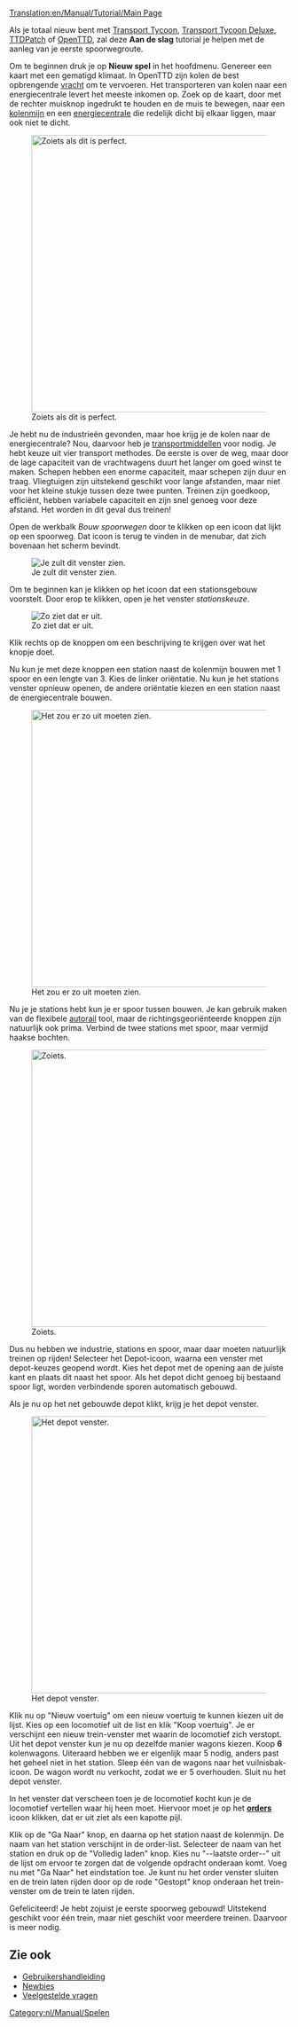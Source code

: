 [[Translation:en/Manual/Tutorial/Main Page]]
{{nl/Manual/Tutorial/Tutorial}}

Als je totaal nieuw bent met [[nl/Manual/Main Page|Transport Tycoon]], [[nl/Transport Tycoon Deluxe|Transport Tycoon Deluxe]], [[nl/Archive/OpenTTD/TTDPatch|TTDPatch]] of [[nl/Manual/Main Page|OpenTTD]], zal deze '''Aan de slag''' tutorial je helpen met de aanleg van je eerste spoorwegroute.

Om te beginnen druk je op '''Nieuw spel''' in het hoofdmenu. Genereer een kaart met een gematigd klimaat. In OpenTTD zijn kolen de best opbrengende [[nl/Manual/Vracht|vracht]] om te vervoeren. Het transporteren van kolen naar een energiecentrale levert het meeste inkomen op. Zoek op de kaart, door met de rechter muisknop ingedrukt te houden en de muis te bewegen, naar een [[nl/Manual/Base Set/Industries/Kolenmijn|kolenmijn]] en een [[nl/Manual/Base Set/Industries/Energiecentrale|energiecentrale]] die redelijk dicht bij elkaar liggen, maar ook niet te dicht.

[[File:en/Manual/Tutorial/Tutorial1.png|thumb|500px|center|Zoiets als dit is perfect.]]

Je hebt nu de industrieën gevonden, maar hoe krijg je de kolen naar de energiecentrale? Nou, daarvoor heb je [[nl/Manual/Voertuigen|transportmiddellen]] voor nodig. Je hebt keuze uit vier transport methodes. De eerste is over de weg, maar door de lage capaciteit van de vrachtwagens duurt het langer om goed winst te maken. Schepen hebben een enorme capaciteit, maar schepen zijn duur en traag. Vliegtuigen zijn uitstekend geschikt voor lange afstanden, maar niet voor het kleine stukje tussen deze twee punten. Treinen zijn goedkoop, efficiënt, hebben variabele capaciteit en zijn snel genoeg voor deze afstand. Het worden in dit geval dus treinen!

Open de werkbalk ''Bouw spoorwegen'' door te klikken op een icoon dat lijkt op een spoorweg. Dat icoon is terug te vinden in de menubar, dat zich bovenaan het scherm bevindt.

[[File:nl/Manual/Bouw spoorwegen.png|center|Je zult dit venster zien.]]

Om te beginnen kan je klikken op het icoon dat een stationsgebouw voorstelt. Door erop te klikken, open je het venster ''stationskeuze''.

[[File:nl/Manual/Stationgui.png|center|frame|Zo ziet dat er uit.]]

Klik rechts op de knoppen om een beschrijving te krijgen over wat het knopje doet.

Nu kun je met deze knoppen een station naast de kolenmijn bouwen met 1 spoor en een lengte van 3. Kies de linker oriëntatie. Nu kun je het stations venster opnieuw openen, de andere oriëntatie kiezen en een station naast de energiecentrale bouwen.

[[File:en/Manual/Tutorial/Tutorial2.png|thumb|500px|center|Het zou er zo uit moeten zien.]]

Nu je je stations hebt kun je er spoor tussen bouwen. Je kan gebruik maken van de flexibele [[nl/Archive/Manual/Autorail|autorail]] tool, maar de richtingsgeoriënteerde knoppen zijn natuurlijk ook prima. Verbind de twee stations met spoor, maar vermijd haakse bochten.

[[File:en/Manual/Tutorial/Tutorial3.png|thumb|500px|center|Zoiets.]]

Dus nu hebben we industrie, stations en spoor, maar daar moeten natuurlijk treinen op rijden! Selecteer het Depot-icoon, waarna een venster met depot-keuzes geopend wordt. Kies het depot met de opening aan de juiste kant en plaats dit naast het spoor. Als het depot dicht genoeg bij bestaand spoor ligt, worden verbindende sporen automatisch gebouwd.

Als je nu op het net gebouwde depot klikt, krijg je het depot venster.

[[File:nl/Manual/Tutorial/Tutorial4.png|thumb|500px|center|Het depot venster.]]

Klik nu op "Nieuw voertuig" om een nieuw voertuig te kunnen kiezen uit de lijst. Kies op een locomotief uit de list en klik "Koop voertuig". Je er verschijnt een nieuw trein-venster met waarin de locomotief zich verstopt. Uit het depot venster kun je nu op dezelfde manier wagons kiezen. Koop '''6''' kolenwagons. Uiteraard hebben we er eigenlijk maar 5 nodig, anders past het geheel niet in het station. Sleep één van de wagons naar het vuilnisbak-icoon. De wagon wordt nu verkocht, zodat we er 5 overhouden. Sluit nu het depot venster.

In het venster dat verscheen toen je de locomotief kocht kun je de locomotief vertellen waar hij heen moet. Hiervoor moet je op het '''[[nl/Manual/Orders|orders]]''' icoon klikken, dat er uit ziet als een kapotte pijl.

Klik op de "Ga Naar" knop, en daarna op het station naast de kolenmijn. De naam van het station verschijnt in de order-list. Selecteer de naam van het station en druk op de "Volledig laden" knop. Kies nu "--laatste order--" uit de lijst om ervoor te zorgen dat de volgende opdracht onderaan komt. Voeg nu met "Ga Naar" het eindstation toe. Je kunt nu het order venster sluiten en de trein laten rijden door op de rode "Gestopt" knop onderaan het trein-venster om de trein te laten rijden.

Gefeliciteerd! Je hebt zojuist je eerste spoorweg gebouwd! Uitstekend geschikt voor één trein, maar niet geschikt voor meerdere treinen. Daarvoor is meer nodig.

==Zie ook==
*[[nl/Manual/Main Page|Gebruikershandleiding]]
*[[nl/Manual/Tutorial/Tutorial|Newbies]]
*[[nl/Archive/Community/Veelgestelde vragen|Veelgestelde vragen]]

[[Category:nl/Manual/Spelen]]